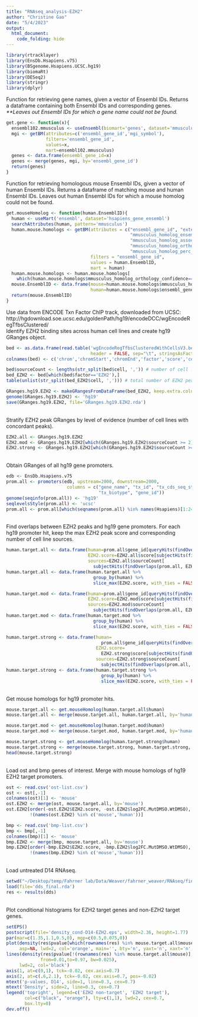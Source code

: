 ```yaml
---
title: "RNAseq_analysis-EZH2"
author: "Christine Gao"
date: "5/4/2023"
output:
  html_document:
    code_folding: hide
---
```


```r
library(rtracklayer)
library(EnsDb.Hsapiens.v75)
library(BSgenome.Hsapiens.UCSC.hg19)
library(biomaRt)
library(DESeq2)
library(stringr)
library(dplyr)
```


Function for retrieving gene names, given a vector of Ensembl IDs. Returns a dataframe containing both Ensembl IDs and corresponding genes. <i>**Leaves out Ensembl IDs for which a gene name could not be found.</i>
```r
get.gene <- function(x){
  ensembl102.mmusculus <- useEnsembl(biomart='genes', dataset='mmusculus_gene_ensembl', version=102)
  mgi <- getBM(attributes=c('ensembl_gene_id','mgi_symbol'),
               filters='ensembl_gene_id',
               values=x,
               mart=ensembl102.mmusculus)
  genes <- data.frame(ensembl_gene_id=x)
  genes <- merge(genes, mgi, by='ensembl_gene_id')
  return(genes)
}
```

Function for retrieving homologous mouse Ensembl IDs, given a vector of human Ensembl IDs. Returns a dataframe of matching mouse and human Ensembl IDs. Leaves out human Ensembl IDs for which a mouse homolog could not be found.
```r
get.mouseHomolog <- function(human.EnsemblID){
  human <- useMart('ensembl', dataset='hsapiens_gene_ensembl')
  searchAttributes(human, pattern='mmusculus')
  human.mouse.homologs <- getBM(attributes = c("ensembl_gene_id", "external_gene_name",
                                               "mmusculus_homolog_ensembl_gene", 
                                               "mmusculus_homolog_associated_gene_name", 
                                               "mmusculus_homolog_orthology_confidence", 
                                               "mmusculus_homolog_perc_id_r1"),
                                filters = "ensembl_gene_id",
                                values = human.EnsemblID,
                                mart = human)
  human.mouse.homologs <- human.mouse.homologs[
    which(human.mouse.homologs$mmusculus_homolog_orthology_confidence==1),]
  mouse.EnsemblID <- data.frame(mouse=human.mouse.homologs$mmusculus_homolog_ensembl_gene,
                                human=human.mouse.homologs$ensembl_gene_id)
  return(mouse.EnsemblID)
}
```

Use data from ENCODE Txn Factor ChIP track, downloaded from UCSC: http://hgdownload.soe.ucsc.edu/goldenPath/hg19/encodeDCC/wgEncodeRegTfbsClustered/
<br>
Identify EZH2 binding sites across human cell lines and create hg19 GRanges object.
```r
bed <- as.data.frame(read.table('wgEncodeRegTfbsClusteredWithCellsV3.bed',
                                header = FALSE, sep="\t", stringsAsFactors=FALSE, quote=""))
colnames(bed) <- c('chrom','chromStart','chromEnd','factor','score','cell')

bed$sourceCount <- lengths(str_split(bed$cell, ',')) # number of cell lines with peaks
bed_EZH2 <- bed[which(bed$factor=='EZH2'),]
table(unlist(str_split(bed_EZH2$cell, ','))) # total number of EZH2 peaks per cell line

GRanges.hg19.EZH2 <- makeGRangesFromDataFrame(bed_EZH2, keep.extra.columns=TRUE)
genome(GRanges.hg19.EZH2) <- 'hg19'
save(GRanges.hg19.EZH2, file='GRanges.hg19.EZH2.rda')
```

<br>
Stratify EZH2 peak GRanges by level of evidence (number of cell lines with concordant peaks).
```r
EZH2.all <- GRanges.hg19.EZH2
EZH2.mod <- GRanges.hg19.EZH2[which(GRanges.hg19.EZH2$sourceCount >= 2)]
EZH2.strong <- GRanges.hg19.EZH2[which(GRanges.hg19.EZH2$sourceCount >= 5)]
```

<br>
Obtain GRanges of all hg19 gene promoters.
```r
edb <- EnsDb.Hsapiens.v75
prom.all <- promoters(edb, upstream=2000, downstream=2000,
                       columns = c("gene_name", "tx_id", "tx_cds_seq_start", "tx_cds_seq_end",
                                   "tx_biotype", "gene_id"))
genome(seqinfo(prom.all)) <- 'hg19'
seqlevelsStyle(prom.all) <- 'ucsc'
prom.all <- prom.all[which(seqnames(prom.all) %in% names(Hsapiens)[1:24])]
```

<br>
Find overlaps between EZH2 peaks and hg19 gene promoters. For each hg19 promoter hit, keep the max EZH2 peak score and corresponding number of cell line sources.
```r
human.target.all <- data.frame(human=prom.all$gene_id[queryHits(findOverlaps(prom.all, EZH2.all))],
                               EZH2.score=EZH2.all$score[subjectHits(findOverlaps(prom.all, EZH2.all))],
                               sources=EZH2.all$sourceCount[
                                 subjectHits(findOverlaps(prom.all, EZH2.all))])
human.target.all <- data.frame(human.target.all %>% 
                                 group_by(human) %>% 
                                 slice_max(EZH2.score, with_ties = FALSE))

human.target.mod <- data.frame(human=prom.all$gene_id[queryHits(findOverlaps(prom.all, EZH2.mod))],
                               EZH2.score=EZH2.mod$score[subjectHits(findOverlaps(prom.all, EZH2.mod))],
                               sources=EZH2.mod$sourceCount[
                                 subjectHits(findOverlaps(prom.all, EZH2.mod))])
human.target.mod <- data.frame(human.target.mod %>% 
                                 group_by(human) %>% 
                                 slice_max(EZH2.score, with_ties = FALSE))

human.target.strong <- data.frame(human=
                                    prom.all$gene_id[queryHits(findOverlaps(prom.all, EZH2.strong))],
                                  EZH2.score=
                                    EZH2.strong$score[subjectHits(findOverlaps(prom.all, EZH2.strong))],
                                  sources=EZH2.strong$sourceCount[
                                    subjectHits(findOverlaps(prom.all, EZH2.strong))])
human.target.strong <- data.frame(human.target.strong %>%
                                    group_by(human) %>%
                                    slice_max(EZH2.score, with_ties = FALSE))
```

<br>
Get mouse homologs for hg19 promoter hits.
```r
mouse.target.all <- get.mouseHomolog(human.target.all$human)
mouse.target.all <- merge(mouse.target.all, human.target.all, by='human', all=FALSE)

mouse.target.mod <- get.mouseHomolog(human.target.mod$human)
mouse.target.mod <- merge(mouse.target.mod, human.target.mod, by='human', all=FALSE)

mouse.target.strong <- get.mouseHomolog(human.target.strong$human)
mouse.target.strong <- merge(mouse.target.strong, human.target.strong, by='human', all=FALSE)
head(mouse.target.strong)
```

<br>
Load ost and bmp genes of interest. Merge with mouse homologs of hg19 EZH2 target promoters.
```r
ost <- read.csv('ost-list.csv')
ost <- ost[,-1]
colnames(ost)[1] <- 'mouse'
ost.EZH2 <- merge(ost, mouse.target.all, by='mouse')
ost.EZH2[order(-ost.EZH2$EZH2.score, -ost.EZH2$log2FC.MutDMSO.WtDMSO),
         !(names(ost.EZH2) %in% c('mouse','human'))]

bmp <- read.csv('bmp-list.csv')
bmp <- bmp[,-1]
colnames(bmp)[1] <- 'mouse'
bmp.EZH2 <- merge(bmp, mouse.target.all, by='mouse')
bmp.EZH2[order(-bmp.EZH2$EZH2.score, -bmp.EZH2$log2FC.MutDMSO.WtDMSO),
         !(names(bmp.EZH2) %in% c('mouse','human'))]
```

<br>
Load untreated D14 RNAseq.
```r
setwd("~/Desktop/temp/Fahrner lab/Data/Weaver/fahrner_weaver/RNAseq/final_analysis/BigStuff")
load(file='dds_final.rda')
res <- results(dds)
```

<br>
Plot conditional histograms for EZH2 target genes and non-EZH2 target genes.
```r
setEPS()
postscript(file='density_cond-D14-EZH2.eps', width=2.36, height=1.77)
par(mar=c(1.35,1.1,0.5,0), mgp=c(0.5,0.075,0))
plot(density(res$pvalue[which(rownames(res) %in% mouse.target.all$mouse)], from=0.01,to=0.97, bw=0.025),
     asp=NA, lwd=2, col='orange', main='', bty='n', yaxt='n', xaxt='n', ylab='', xlab='')
lines(density(res$pvalue[!(rownames(res) %in% mouse.target.all$mouse)], 
             from=0.01,to=0.97, bw=0.025),
     lwd=2, col='black')
axis(1, at=c(0,1), tck=-0.02, cex.axis=0.7)
axis(2, at=c(.6,2.1), tck=-0.02, cex.axis=0.7, pos=-0.02)
mtext('p-values, D14', side=1, line=0.3, cex=0.7)
mtext('Density', side=2, line=0.3, cex=0.7)
legend('topright', legend=c('EZH2 non-target', 'EZH2 target'),
       col=c("black", "orange"), lty=c(1,1), lwd=2, cex=0.7,
       box.lty=0)
dev.off()
```
